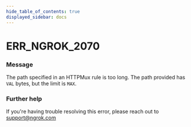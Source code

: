 ```yaml
---
hide_table_of_contents: true
displayed_sidebar: docs
---
```



# ERR_NGROK_2070

### Message

The path specified in an HTTPMux rule is too long. The path provided has `VAL` bytes, but the limit is `MAX`.

### Further help

If you're having trouble resolving this error, please reach out to [support@ngrok.com](mailto:support@ngrok.com?subject=Help%20with%20ERR_NGROK_2070)

<ErrorDetails error="err_ngrok_2070" />
